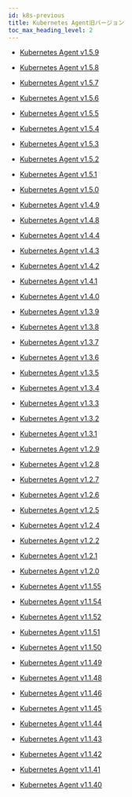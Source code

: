 ```yaml
---
id: k8s-previous
title: Kubernetes Agent旧バージョン
toc_max_heading_level: 2
---
```


- [Kubernetes Agent v1.5.9](k8s-1_5_9)

- [Kubernetes Agent v1.5.8](k8s-1_5_8)

- [Kubernetes Agent v1.5.7](k8s-1_5_7)

- [Kubernetes Agent v1.5.6](k8s-1_5_6)

- [Kubernetes Agent v1.5.5](k8s-1_5_5)

- [Kubernetes Agent v1.5.4](k8s-1_5_4)

- [Kubernetes Agent v1.5.3](k8s-1_5_3)

- [Kubernetes Agent v1.5.2](k8s-1_5_2)

- [Kubernetes Agent v1.5.1](k8s-1_5_1)

- [Kubernetes Agent v1.5.0](k8s-1_5_0)

- [Kubernetes Agent v1.4.9](k8s-1_4_9)

- [Kubernetes Agent v1.4.8](k8s-1_4_8)

- [Kubernetes Agent v1.4.4](k8s-1_4_4)

- [Kubernetes Agent v1.4.3](k8s-1_4_3)

- [Kubernetes Agent v1.4.2](k8s-1_4_2)

- [Kubernetes Agent v1.4.1](k8s-1_4_1)

- [Kubernetes Agent v1.4.0](k8s-1_4_0)

- [Kubernetes Agent v1.3.9](k8s-1_3_9)

- [Kubernetes Agent v1.3.8](k8s-1_3_8)

- [Kubernetes Agent v1.3.7](k8s-1_3_7)

- [Kubernetes Agent v1.3.6](k8s-1_3_6)

- [Kubernetes Agent v1.3.5](k8s-1_3_5)

- [Kubernetes Agent v1.3.4](k8s-1_3_4)

- [Kubernetes Agent v1.3.3](k8s-1_3_3)

- [Kubernetes Agent v1.3.2](k8s-1_3_2)

- [Kubernetes Agent v1.3.1](k8s-1_3_1)

- [Kubernetes Agent v1.2.9](k8s-1_2_9)

- [Kubernetes Agent v1.2.8](k8s-1_2_8)

- [Kubernetes Agent v1.2.7](k8s-1_2_7)

- [Kubernetes Agent v1.2.6](k8s-1_2_6)

- [Kubernetes Agent v1.2.5](k8s-1_2_5)

- [Kubernetes Agent v1.2.4](k8s-1_2_4)

- [Kubernetes Agent v1.2.2](k8s-1_2_2)

- [Kubernetes Agent v1.2.1](k8s-1_2_1)

- [Kubernetes Agent v1.2.0](k8s-1_2_0)

- [Kubernetes Agent v1.1.55](k8s-1_1_55)

- [Kubernetes Agent v1.1.54](k8s-1_1_54)

- [Kubernetes Agent v1.1.52](k8s-1_1_52)

- [Kubernetes Agent v1.1.51](k8s-1_1_51)

- [Kubernetes Agent v1.1.50](k8s-1_1_50)

- [Kubernetes Agent v1.1.49](k8s-1_1_49)

- [Kubernetes Agent v1.1.48](k8s-1_1_48)

- [Kubernetes Agent v1.1.46](k8s-1_1_46)

- [Kubernetes Agent v1.1.45](k8s-1_1_45)

- [Kubernetes Agent v1.1.44](k8s-1_1_44)

- [Kubernetes Agent v1.1.43](k8s-1_1_43)

- [Kubernetes Agent v1.1.42](k8s-1_1_42)

- [Kubernetes Agent v1.1.41](k8s-1_1_41)

- [Kubernetes Agent v1.1.40](k8s-1_1_40)
